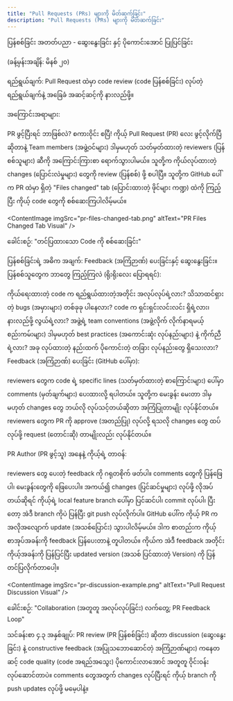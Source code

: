 ```yaml
---
title: "Pull Requests (PRs) များကို မိတ်ဆက်ခြင်း"
description: "Pull Requests (PRs) များကို မိတ်ဆက်ခြင်း"
---
```



ပြန်စစ်ခြင်း အတတ်ပညာ - ဆွေးနွေးခြင်း နှင့် ပိုကောင်းအောင် ပြုပြင်ခြင်း

(ခန့်မှန်းအချိန်: မိနစ် ၂၀)

ရည်ရွယ်ချက်: Pull Request ထဲမှာ code review (code ပြန်စစ်ခြင်း) လုပ်တဲ့ ရည်ရွယ်ချက်နဲ့ အခြေခံ အဆင့်ဆင့်ကို နားလည်ဖို့။

အကြောင်းအရာများ:

PR ဖွင့်ပြီးရင် ဘာဖြစ်လဲ? စကားဝိုင်း စပြီ!
ကိုယ့် Pull Request (PR) လေး ဖွင့်လိုက်ပြီဆိုတာနဲ့ Team members (အဖွဲ့ဝင်များ) ဒါမှမဟုတ် သတ်မှတ်ထားတဲ့ reviewers (ပြန်စစ်သူများ) ဆီကို အကြောင်းကြားစာ ရောက်သွားပါမယ်။ သူတို့က ကိုယ်လုပ်ထားတဲ့ changes (ပြောင်းလဲမှုများ) တွေကို review (ပြန်စစ်) ဖို့ စပါပြီ။ သူတို့က GitHub ပေါ်က PR ထဲမှာ ရှိတဲ့ "Files changed" tab (ပြောင်းထားတဲ့ ဖိုင်များ ကဏ္ဍ) ထဲကို ကြည့်ပြီး ကိုယ့် code တွေကို စစ်ဆေးကြပါလိမ့်မယ်။

&lt;ContentImage imgSrc="pr-files-changed-tab.png" altText="PR Files Changed Tab Visual" />

ခေါင်းစဉ်: "တင်ပြထားသော Code ကို စစ်ဆေးခြင်း"

ပြန်စစ်ခြင်းရဲ့ အဓိက အချက်: Feedback (အကြံဉာဏ်) ပေးခြင်းနှင့် ဆွေးနွေးခြင်း။
ပြန်စစ်သူတွေက ဘာတွေ ကြည့်ကြလဲ (ရိုးရိုးလေး ပြောရရင်):

ကိုယ်ရေးထားတဲ့ code က ရည်ရွယ်ထားတဲ့အတိုင်း အလုပ်လုပ်ရဲ့လား?
သိသာထင်ရှားတဲ့ bugs (အမှားများ) တစ်ခုခု ပါနေလား?
code က ရှင်းရှင်းလင်းလင်း ရှိရဲ့လား၊ နားလည်ဖို့ လွယ်ရဲ့လား?
အဖွဲ့ရဲ့ team conventions (အဖွဲ့လိုက် လိုက်နာရမယ့် စည်းကမ်းများ) ဒါမှမဟုတ် best practices (အကောင်းဆုံး လုပ်နည်းများ) နဲ့ ကိုက်ညီရဲ့လား?
အခု လုပ်ထားတဲ့ နည်းထက် ပိုကောင်းတဲ့ တခြား လုပ်နည်းတွေ ရှိသေးလား?
Feedback (အကြံဉာဏ်) ပေးခြင်း (GitHub ပေါ်မှာ):

reviewers တွေက code ရဲ့ specific lines (သတ်မှတ်ထားတဲ့ စာကြောင်းများ) ပေါ်မှာ comments (မှတ်ချက်များ) ပေးထားလို့ ရပါတယ်။ သူတို့က မေးခွန်း မေးတာ ဒါမှမဟုတ် changes တွေ ဘယ်လို လုပ်သင့်တယ်ဆိုတာ အကြံပြုတာမျိုး လုပ်နိုင်တယ်။ reviewers တွေက PR ကို approve (အတည်ပြု) လုပ်လို့ ရသလို changes တွေ ထပ်လုပ်ဖို့ request (တောင်းဆို) တာမျိုးလည်း လုပ်နိုင်တယ်။

PR Author (PR ဖွင့်သူ) အနေနဲ့ ကိုယ့်ရဲ့ တာဝန်:

reviewers တွေ ပေးတဲ့ feedback ကို ဂရုတစိုက် ဖတ်ပါ။ comments တွေကို ပြန်ဖြေပါ၊ မေးခွန်းတွေကို ဖြေပေးပါ။ အကယ်၍ changes (ပြင်ဆင်မှုများ) လုပ်ဖို့ လိုအပ်တယ်ဆိုရင် ကိုယ့်ရဲ့ local feature branch ပေါ်မှာ ပြင်ဆင်ပါ၊ commit လုပ်ပါ၊ ပြီးတော့ အဲဒီ branch ကိုပဲ ပြန်ပြီး git push လုပ်လိုက်ပါ။ GitHub ပေါ်က ကိုယ့် PR က အလိုအလျောက် update (အသစ်ပြောင်း) သွားပါလိမ့်မယ်။ ဒါက စာတည်းက ကိုယ့် စာအုပ်အခန်းကို feedback ပြန်ပေးတာနဲ့ တူပါတယ်။ ကိုယ်က အဲဒီ feedback အတိုင်း ကိုယ့်အခန်းကို ပြန်ပြင်ပြီး updated version (အသစ် ပြင်ထားတဲ့ Version) ကို ပြန်တင်ပြလိုက်တာပေါ့။

&lt;ContentImage imgSrc="pr-discussion-example.png" altText="Pull Request Discussion Visual" />

ခေါင်းစဉ်: "Collaboration (အတူတူ အလုပ်လုပ်ခြင်း) လက်တွေ့: PR Feedback Loop"

သင်ခန်းစာ ၄.၃ အနှစ်ချုပ်: PR review (PR ပြန်စစ်ခြင်း) ဆိုတာ discussion (ဆွေးနွေးခြင်း) နဲ့ constructive feedback (အပြုသဘောဆောင်တဲ့ အကြံဉာဏ်များ) ကနေတဆင့် code quality (code အရည်အသွေး) ပိုကောင်းလာအောင် အတူတူ ဝိုင်းဝန်း လုပ်ဆောင်တာပဲ။ comments တွေအတွက် changes လုပ်ပြီးရင် ကိုယ့် branch ကို push updates လုပ်ဖို့ မမေ့ပါနဲ့။
